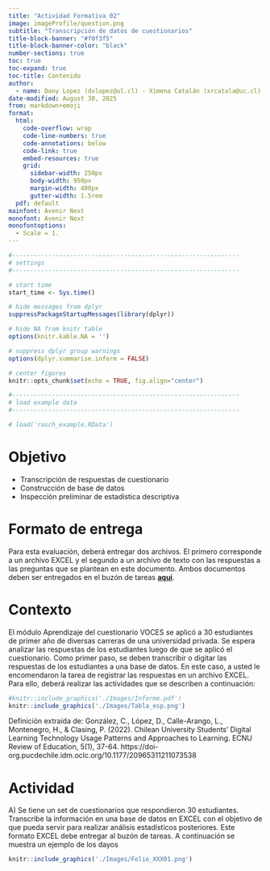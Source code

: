 ```yaml
---
title: "Actividad Formativa 02"
image: imageProfile/question.png
subtitle: "Transcripción de datos de cuestionarios"
title-block-banner: "#f0f3f5"
title-block-banner-color: "black"
number-sections: true
toc: true
toc-expand: true
toc-title: Contenido
author:
  - name: Dany Lopez (dxlopez@ul.cl) - Ximena Catalán (xrcatala@uc.cl)
date-modified: August 30, 2025
from: markdown+emoji
format:
  html:
    code-overflow: wrap
    code-line-numbers: true
    code-annotations: below
    code-link: true
    embed-resources: true
    grid:
      sidebar-width: 250px
      body-width: 950px
      margin-width: 400px
      gutter-width: 1.5rem
  pdf: default
mainfont: Avenir Next
monofont: Avenir Next
monofontoptions: 
  - Scale = 1.
---
```


```r

#---------------------------------------------------------------
# settings
#---------------------------------------------------------------

# start time
start_time <- Sys.time()

# hide messages from dplyr
suppressPackageStartupMessages(library(dplyr))

# hide NA from knitr table
options(knitr.kable.NA = '')

# suppress dplyr group warnings
options(dplyr.summarise.inform = FALSE)

# center figures
knitr::opts_chunk$set(echo = TRUE, fig.align="center")

#---------------------------------------------------------------
# load example data
#---------------------------------------------------------------

# load('rasch_example.RData')

```

# Objetivo 

- Transcripción de respuestas de cuestionario
- Construcción de base de datos
- Inspección preliminar de estadística descriptiva


# Formato de entrega

 Para esta evaluación, deberá entregar dos archivos. El primero corresponde a un archivo EXCEL y el segundo a un archivo de texto con las respuestas a las preguntas que se plantean en este documento. Ambos documentos deben ser entregados en el buzón de tareas [**aqui**](https://cursos.canvas.uc.cl/courses/93302/assignments/535213). 
 
# Contexto 

El módulo Aprendizaje del cuestionario VOCES se aplicó a 30 estudiantes de primer año de diversas carreras de una universidad privada. Se espera analizar las respuestas de los estudiantes luego de que se aplicó el cuestionario. Como primer paso, se deben transcribir o digitar las respuestas de los estudiantes a una base de datos. En este caso, a usted le encomendaron la tarea de registrar las respuestas en un archivo EXCEL. Para ello, deberá realizar las actividades que se describen a continuación:

```r

#knitr::include_graphics('./Images/Informe.pdf')
knitr::include_graphics('./Images/Tabla_esp.png')

```

Definición extraída de: González, C., López, D., Calle-Arango, L., Montenegro, H., & Clasing, P. (2022). Chilean University Students’ Digital Learning Technology Usage Patterns and Approaches to Learning. ECNU Review of Education, 5(1), 37-64. https://doi-org.pucdechile.idm.oclc.org/10.1177/20965311211073538

# Actividad


[A)]{.pill .cyan} Se tiene un set de cuestionarios que respondieron 30 estudiantes. Transcribe la información en una base de datos en EXCEL con el objetivo de que pueda servir para realizar análisis estadísticos posteriores. Este formato EXCEL debe entregar al buzón de tareas. A continuación se muestra un ejemplo de los dayos

```r

knitr::include_graphics('./Images/Folio_XXX01.png')

```



